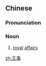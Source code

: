 ==Chinese==
{{zh-forms}}

===Pronunciation===
{{zh-pron
|m=wángshì
|cat=n
}}

===Noun===
{{zh-noun}}

# [[royal]] [[affair]]s

[[zh:王事]]